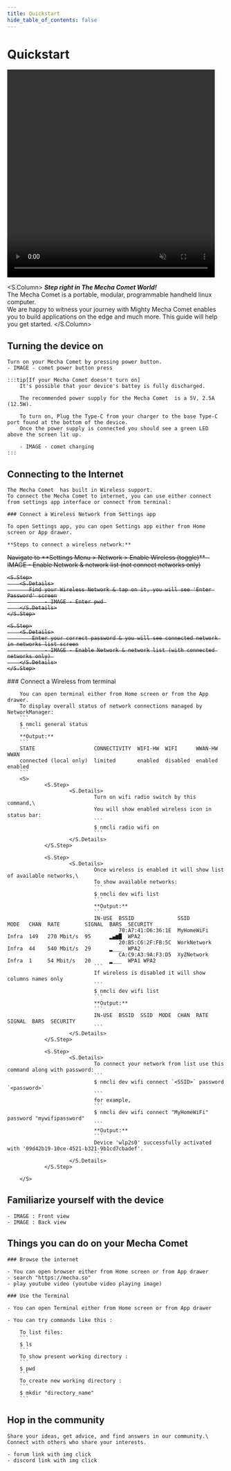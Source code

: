 ```yaml
---
title: Quickstart
hide_table_of_contents: false
---
```



# Quickstart

<div style={{ display: 'flex', justifyContent: 'center', alignItems: 'center', margin: '20px 0' }}>
  <video controls autoPlay loop muted width="480" height="480">
    <source src="https://web-assets.mecha.so/mecha-comet-intro-animation-r1.mp4" type="video/mp4" />
    Your browser does not support the video tag.
  </video>
</div>

<S.Column>
  ***Step right in The Mecha Comet World!*** \
  The Mecha Comet is a portable, modular, programmable handheld linux computer.\
  We are happy to witness your journey with Mighty Mecha Comet enables you to build applications on
  the edge and much more. This guide will help you get started.
</S.Column>

## Turning the device on 

    Turn on your Mecha Comet by pressing power button.  
    - IMAGE - comet power button press

    :::tip[If your Mecha Comet doesn't turn on]
        It's possible that your device's battey is fully discharged.

        The recommended power supply for the Mecha Comet  is a 5V, 2.5A (12.5W).

        To turn on, Plug the Type-C from your charger to the base Type-C port found at the bottom of the device.
        Once the power supply is connected you should see a green LED above the screen lit up.

        - IMAGE - comet charging
    :::


## Connecting to the Internet

    The Mecha Comet  has built in Wireless support.
    To connect the Mecha Comet to internet, you can use either connect from settings app interface or connect from terminal:

    ### Connect a Wireless Network from Settings app

    To open Settings app, you can open Settings app either from Home screen or App drawer.

    **Steps to connect a wireless network:**
<S>
    <S.Step>
        <S.Details>
            Navigate to **Settings Menu > Network > Enable Wireless (toggle)** 
                - IMAGE - Enable Network & network list (not connect networks only)
        </S.Details>
    </S.Step>

    <S.Step>
        <S.Details>
           Find your Wireless Network & tap on it, you will see 'Enter Password' screen
                - IMAGE - Enter pwd 
        </S.Details>
    </S.Step>

    <S.Step>
        <S.Details>
            Enter your correct password & you will see connected network in networks list screen
                - IMAGE - Enable Network & network list (with connected networks only) 
        </S.Details>
    </S.Step>
</S>
### Connect a Wireless from terminal

        You can open terminal either from Home screen or from the App drawer.
        To display overall status of network connections managed by NetworkManager:
        ```
        $ nmcli general status
        ```
        **Output:**
        ```
        STATE                   CONNECTIVITY  WIFI-HW  WIFI      WWAN-HW  WWAN    
        connected (local only)  limited       enabled  disabled  enabled  enabled 
        ```
        <S>
                <S.Step>
                        <S.Details>
                                Turn on wifi radio switch by this command,\
                                You will show enabled wireless icon in status bar:
                                ```
                                $ nmcli radio wifi on
                                ```
                        </S.Details>
                </S.Step>

                <S.Step>
                        <S.Details>
                                Once wireless is enabled it will show list of available networks,\
                                To show available networks:
                                ```
                                $ nmcli dev wifi list
                                ```
                                **Output:**
                                ```
                                IN-USE  BSSID              SSID                 MODE   CHAN  RATE        SIGNAL  BARS  SECURITY  
                                        70:A7:41:D6:36:1E  MyHomeWiFi           Infra  149   270 Mbit/s  95      ▂▄▆█  WPA2      
                                        20:B5:C6:2F:FB:5C  WorkNetwork          Infra  44    540 Mbit/s  29      ▂___  WPA2      
                                        CA:C9:A3:9A:F3:D5  XyZNetwork           Infra  1     54 Mbit/s   20      ▂___  WPA1 WPA2 
                                ```
                                If wireless is disabled it will show columns names only
                                ```
                                $ nmcli dev wifi list
                                ```
                                **Output:**
                                ```
                                IN-USE  BSSID  SSID  MODE  CHAN  RATE  SIGNAL  BARS  SECURITY 
                                ```
                        </S.Details>
                </S.Step>

                <S.Step>
                        <S.Details>
                                To connect your network from list use this command along with password:
                                ```
                                $ nmcli dev wifi connect `<SSID>` password `<password>`
                                ```
                                for example, 
                                ```
                                $ nmcli dev wifi connect "MyHomeWiFi" password "mywifipassword"
                                ```
                                **Output:**
                                ```
                                Device 'wlp2s0' successfully activated with '09d42b19-10ce-4521-b321-9b1cd7cbadef'.
                                ```
                        </S.Details>
                </S.Step>

        </S>

## Familiarize yourself with the device

    - IMAGE : Front view
    - IMAGE : Back view

## Things you can do on your Mecha Comet
    ### Browse the internet

    - You can open browser either from Home screen or from App drawer
    - search "https://mecha.so"
    - play youtube video (youtube video playing image)

    ### Use the Terminal

    - You can open Terminal either from Home screen or from App drawer

    - You can try commands like this :

        To list files:
        ``` 
        $ ls
        ``` 
        To show present working directory :
        ```
        $ pwd 
        ```
        To create new working directory :
        ```
        $ mkdir "directory_name"
        ```

## Hop in the community
    Share your ideas, get advice, and find answers in our community.\
    Connect with others who share your interests.
    
    - forum link with img click
    - discord link with img click

